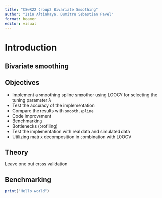 ```yaml
---
title: "CSwR22 Group2 Bivariate Smoothing"
author: "Isin Altinkaya, Dumitru Sebastian Pavel"
format: beamer
editor: visual
---
```


# Introduction

## Bivariate smoothing

## Objectives

-   Implement a smoothing spline smoother using LOOCV for selecting the tuning parameter $\lambda$
-   Test the accuracy of the implementation
-   Compare the results with `smooth.spline`
-   Code improvement
-   Benchmarking
-   Bottlenecks (profiling)
-   Test the implementation with real data and simulated data
-   Utilizing matrix decomposition in combination with LOOCV

## Theory

Leave one out cross validation

## Benchmarking

```r
print("Hello world")
```

